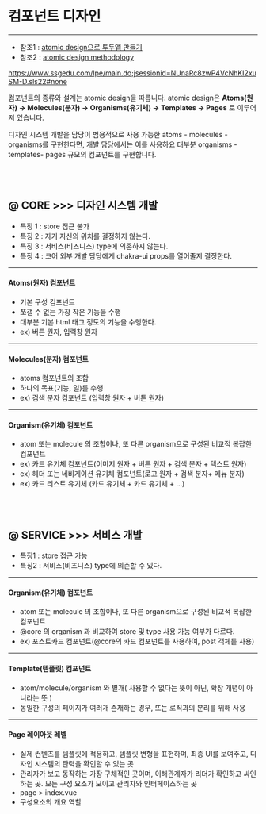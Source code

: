 
<Meta title="⛷ 개발가이드 /🧬 컴포넌트 설계" />

# 컴포넌트 디자인

---

- 참조1 : [atomic design으로 투두앱 만들기](https://velog.io/@thsoon/쓸때없이-고퀄인-투두리스트-만들기-FE-2.-뷰-설계)
- 참조2 : [atomic design methodology](https://atomicdesign.bradfrost.com/chapter-2/)

https://www.ssgedu.com/lpe/main.do;jsessionid=NUnaRc8zwP4VcNhKI2xuSM-D.sls22#none

컴포넌트의 종류와 설계는 atomic design을 따릅니다. atomic design은 **Atoms(원자) -> Molecules(분자) -> Organisms(유기체) -> Templates -> Pages** 로 이루어져 있습니다.

디자인 시스템 개발을 담당이 범용적으로 사용 가능한 atoms - molecules - organisms를 구현한다면, 개발 담당에서는 이를 사용하요 대부분 organisms - templates- pages 규모의 컴포넌트를 구현합니다.

<br />
<br />

## @ CORE >>> 디자인 시스템 개발

- 특징 1 : store 접근 불가
- 특징 2 : 자기 자신의 위치를 결정하지 않는다.
- 특징 3 : 서비스(비즈니스) type에 의존하지 않는다.
- 특징 4 : 코어 외부 개발 담당에게 chakra-ui props를 열어줄지 결정한다.

---

#### Atoms(원자) 컴포넌트

- 기본 구성 컴포넌트
- 쪼갤 수 없는 가장 작은 기능을 수행
- 대부분 기본 html 태그 정도의 기능을 수행한다.
- ex) 버튼 원자, 입력창 원자

---

#### Molecules(분자) 컴포넌트

- atoms 컴포넌트의 조합
- 하나의 목표(기능, 일)를 수행
- ex) 검색 분자 컴포넌트 (입력창 원자 + 버튼 원자)

---

#### Organism(유기체) 컴포넌트

- atom 또는 molecule 의 조합이나, 또 다른 organism으로 구성된 비교적 복잡한 컴포넌트
- ex) 카드 유기체 컴포넌트(이미지 원자 + 버튼 원자 + 검색 분자 + 텍스트 원자)
- ex) 헤더 또는 네비게이션 유기체 컴포넌트(로고 원자 + 검색 분자+ 메뉴 분자)
- ex) 카드 리스트 유기체 (카드 유기체 + 카드 유기체 + ...)

<br />
<br />

## @ SERVICE >>> 서비스 개발

- 특징1 : store 접근 가능
- 특징2 : 서비스(비즈니스) type에 의존할 수 있다.

---

#### Organism(유기체) 컴포넌트

- atom 또는 molecule 의 조합이나, 또 다른 organism으로 구성된 비교적 복잡한 컴포넌트
- @core 의 organism 과 비교하여 store 및 type 사용 가능 여부가 다르다.
- ex) 포스트카드 컴포넌트(@core의 카드 컴포넌트를 사용하여, post 객체를 사용)

---

#### Template(템플릿) 컴포넌트

- atom/molecule/organism 와 별개( 사용할 수 없다는 뜻이 아닌, 확장 개념이 아니라는 뜻 )
- 동일한 구성의 페이지가 여러개 존재하는 경우, 또는 로직과의 분리를 위해 사용

---

#### Page 레이아웃 레벨

- 실제 컨텐츠를 템플릿에 적용하고, 템플릿 변형을 표현하며, 최종 UI를 보여주고, 디자인 시스템의 탄력을 확인할 수 있는 곳
- 관리자가 보고 동작하는 가장 구체적인 곳이며, 이해관계자가 리더가 확인하고 싸인하는 곳. 모든 구성 요소가 모이고 관리자와 인터페이스하는 곳
- page > index.vue
- 구성요소의 개요 역할
